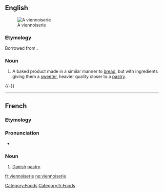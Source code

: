 ==English==
{{wikipedia}}
[[Image:Pain au chocolat Luc Viatour.jpg|thumb|right|A viennoiserie]]

===Etymology===
Borrowed from {{etyl|fr}} {{term|viennoiserie|lang=fr}}.

===Noun===
{{en-noun}}

# A baked product made in a similar manner to [[bread]], but with ingredients giving them a [[sweet]]er, heavier quality closer to a [[pastry]].

{{-}}

[[Category:Foods]]

----

==French==
{{wikipedia|lang=fr}}

===Etymology===
{{suffix|viennois|erie|lang=fr}}

===Pronunciation===
* {{IPA|/vjɛ.nwa.zʁi/|lang=fr}}

===Noun===
{{fr-noun|f}}

# [[Danish]] [[pastry]].

[[Category:fr:Foods]]

[[fr:viennoiserie]]
[[no:viennoiserie]]